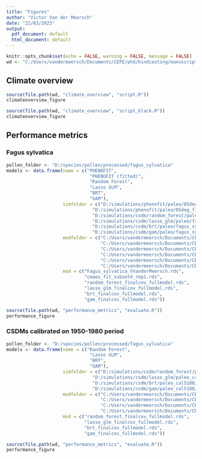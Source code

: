 ```yaml
---
title: "Figures"
author: "Victor Van der Meersch"
date: "22/03/2023"
output:
  pdf_document: default
  html_document: default
---
```


```r
knitr::opts_chunk$set(echo = FALSE, warning = FALSE, message = FALSE)
wd <- "C:/Users/vandermeersch/Documents/CEFE/phd/hindcasting/manuscript/figs"
```

## Climate overview

```r
source(file.path(wd, "climate_overview", "script.R"))
climateoverview_figure
```
```r
source(file.path(wd, "climate_overview", "script_black.R"))
climateoverview_figure
```

## Performance metrics

### Fagus sylvatica

```r

pollen_folder <- "D:/species/pollen/processed/fagus_sylvatica"
models <- data.frame(name = c("PHENOFIT",
                               "PHENOFIT (fitted)",
                               "Random Forest",
                               "Lasso GLM",
                               "BRT",
                               "GAM"),
                     simfolder = c("D:/simulations/phenofit/paleo/05deg",
                                "D:/simulations/phenofit/paleo/05deg_fitted",
                                "D:/simulations/csdm/random_forest/paleo/fagus_sylvatica",
                                "D:/simulations/csdm/lasso_glm/paleo/fagus_sylvatica",
                                "D:/simulations/csdm/brt/paleo/fagus_sylvatica",
                                "D:/simulations/csdm/gam/paleo/fagus_sylvatica"),
                     modfolder = c("C:/Users/vandermeersch/Documents/CEFE/phd/phenofit/fit/forward/fagus_sylvatica",
                                   "C:/Users/vandermeersch/Documents/CEFE/phd/phenofit/fit/backward/fagus_sylvatica",
                                   "C:/Users/vandermeersch/Documents/CEFE/phd/correlative_models/fit/ecv/random_forest/fit/fagus_sylvatica",
                                   "C:/Users/vandermeersch/Documents/CEFE/phd/correlative_models/fit/ecv/lasso_glm/fit/fagus_sylvatica",
                                   "C:/Users/vandermeersch/Documents/CEFE/phd/correlative_models/fit/ecv/brt/fit/fagus_sylvatica",
                                   "C:/Users/vandermeersch/Documents/CEFE/phd/correlative_models/fit/ecv/gam/fit/fagus_sylvatica"),
                     mod = c("Fagus_sylvatica_VVanderMeersch.rds",
                             "cmaes_fit_subset4_rep1.rds",
                             "random_forest_finalcov_fullmodel.rds",
                             "lasso_glm_finalcov_fullmodel.rds",
                             "brt_finalcov_fullmodel.rds",
                             "gam_finalcov_fullmodel.rds"))

source(file.path(wd, "performance_metrics", "evaluate.R"))
performance_figure

```

### CSDMs calibrated on 1950-1980 period

```r

pollen_folder <- "D:/species/pollen/processed/fagus_sylvatica"
models <- data.frame(name = c("Random Forest",
                               "Lasso GLM",
                               "BRT",
                               "GAM"),
                     simfolder = c("D:/simulations/csdm/random_forest/paleo_cal5180/fagus_sylvatica",
                                "D:/simulations/csdm/lasso_glm/paleo_cal5180/fagus_sylvatica",
                                "D:/simulations/csdm/brt/paleo_cal5180/fagus_sylvatica",
                                "D:/simulations/csdm/gam/paleo_cal5180/fagus_sylvatica"),
                     modfolder = c("C:/Users/vandermeersch/Documents/CEFE/phd/correlative_models/fit/ecv_5180/random_forest/fit/fagus_sylvatica",
                                   "C:/Users/vandermeersch/Documents/CEFE/phd/correlative_models/fit/ecv_5180/lasso_glm/fit/fagus_sylvatica",
                                   "C:/Users/vandermeersch/Documents/CEFE/phd/correlative_models/fit/ecv_5180/brt/fit/fagus_sylvatica",
                                   "C:/Users/vandermeersch/Documents/CEFE/phd/correlative_models/fit/ecv_5180/gam/fit/fagus_sylvatica"),
                     mod = c("random_forest_finalcov_fullmodel.rds",
                             "lasso_glm_finalcov_fullmodel.rds",
                             "brt_finalcov_fullmodel.rds",
                             "gam_finalcov_fullmodel.rds"))

source(file.path(wd, "performance_metrics", "evaluate.R"))
performance_figure

```
